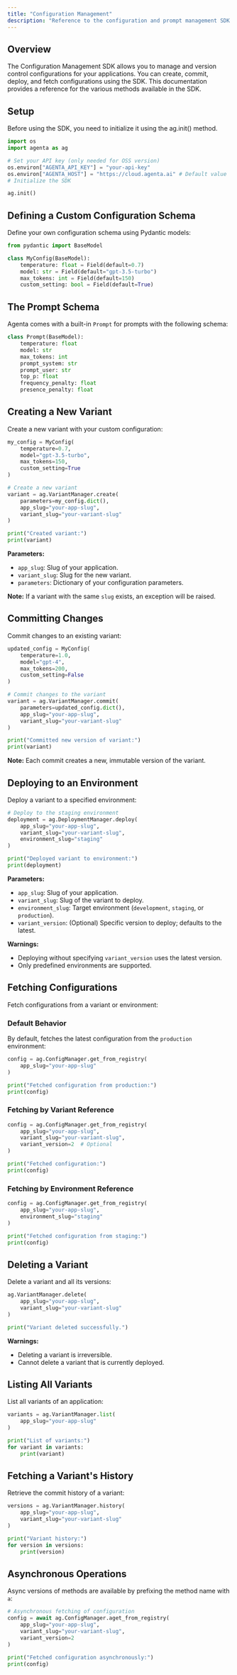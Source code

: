 ```yaml
---
title: "Configuration Management"
description: "Reference to the configuration and prompt management SDK in Agenta"
---
```


## Overview

The Configuration Management SDK allows you to manage and version control configurations for your applications. You can create, commit, deploy, and fetch configurations using the SDK. This documentation provides a reference for the various methods available in the SDK.

## Setup

Before using the SDK, you need to initialize it using the ag.init() method.

```python
import os
import agenta as ag

# Set your API key (only needed for OSS version)
os.environ["AGENTA_API_KEY"] = "your-api-key"
os.environ["AGENTA_HOST"] = "https://cloud.agenta.ai" # Default value
# Initialize the SDK

ag.init()
```

## Defining a Custom Configuration Schema

Define your own configuration schema using Pydantic models:

```python
from pydantic import BaseModel

class MyConfig(BaseModel):
    temperature: float = Field(default=0.7)
    model: str = Field(default="gpt-3.5-turbo")
    max_tokens: int = Field(default=150)
    custom_setting: bool = Field(default=True)
```

## The Prompt Schema

Agenta comes with a built-in `Prompt` for prompts with the following schema:

```python
class Prompt(BaseModel):
    temperature: float
    model: str
    max_tokens: int
    prompt_system: str
    prompt_user: str
    top_p: float
    frequency_penalty: float
    presence_penalty: float

```

## Creating a New Variant

Create a new variant with your custom configuration:

```python
my_config = MyConfig(
    temperature=0.7,
    model="gpt-3.5-turbo",
    max_tokens=150,
    custom_setting=True
)

# Create a new variant
variant = ag.VariantManager.create(
    parameters=my_config.dict(),
    app_slug="your-app-slug",
    variant_slug="your-variant-slug"
)

print("Created variant:")
print(variant)
```

**Parameters:**

- `app_slug`: Slug of your application.
- `variant_slug`: Slug for the new variant.
- `parameters`: Dictionary of your configuration parameters.

**Note:** If a variant with the same `slug` exists, an exception will be raised.

## Committing Changes

Commit changes to an existing variant:

```python
updated_config = MyConfig(
    temperature=1.0,
    model="gpt-4",
    max_tokens=200,
    custom_setting=False
)

# Commit changes to the variant
variant = ag.VariantManager.commit(
    parameters=updated_config.dict(),
    app_slug="your-app-slug",
    variant_slug="your-variant-slug"
)

print("Committed new version of variant:")
print(variant)
```

**Note:** Each commit creates a new, immutable version of the variant.

## Deploying to an Environment

Deploy a variant to a specified environment:

```python
# Deploy to the staging environment
deployment = ag.DeploymentManager.deploy(
    app_slug="your-app-slug",
    variant_slug="your-variant-slug",
    environment_slug="staging"
)

print("Deployed variant to environment:")
print(deployment)
```

**Parameters:**

- `app_slug`: Slug of your application.
- `variant_slug`: Slug of the variant to deploy.
- `environment_slug`: Target environment (`development`, `staging`, or `production`).
- `variant_version`: (Optional) Specific version to deploy; defaults to the latest.

**Warnings:**

- Deploying without specifying `variant_version` uses the latest version.
- Only predefined environments are supported.

## Fetching Configurations

Fetch configurations from a variant or environment:

### Default Behavior

By default, fetches the latest configuration from the `production` environment:

```python
config = ag.ConfigManager.get_from_registry(
    app_slug="your-app-slug"
)

print("Fetched configuration from production:")
print(config)
```

### Fetching by Variant Reference

```python
config = ag.ConfigManager.get_from_registry(
    app_slug="your-app-slug",
    variant_slug="your-variant-slug",
    variant_version=2  # Optional
)

print("Fetched configuration:")
print(config)
```

### Fetching by Environment Reference

```python
config = ag.ConfigManager.get_from_registry(
    app_slug="your-app-slug",
    environment_slug="staging"
)

print("Fetched configuration from staging:")
print(config)
```

## Deleting a Variant

Delete a variant and all its versions:

```python
ag.VariantManager.delete(
    app_slug="your-app-slug",
    variant_slug="your-variant-slug"
)

print("Variant deleted successfully.")
```

**Warnings:**

- Deleting a variant is irreversible.
- Cannot delete a variant that is currently deployed.

## Listing All Variants

List all variants of an application:

```python
variants = ag.VariantManager.list(
    app_slug="your-app-slug"
)

print("List of variants:")
for variant in variants:
    print(variant)
```

## Fetching a Variant's History

Retrieve the commit history of a variant:

```python
versions = ag.VariantManager.history(
    app_slug="your-app-slug",
    variant_slug="your-variant-slug"
)

print("Variant history:")
for version in versions:
    print(version)
```

## Asynchronous Operations

Async versions of methods are available by prefixing the method name with `a`:

```python
# Asynchronous fetching of configuration
config = await ag.ConfigManager.aget_from_registry(
    app_slug="your-app-slug",
    variant_slug="your-variant-slug",
    variant_version=2
)

print("Fetched configuration asynchronously:")
print(config)
```
